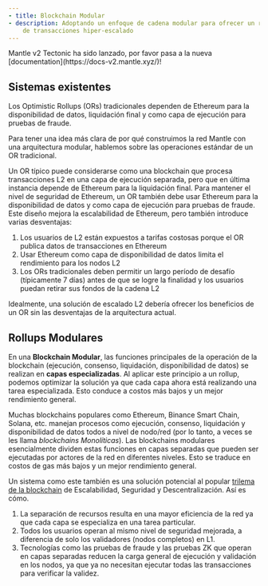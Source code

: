 ```yaml
---
- title: Blockchain Modular
- description: Adoptando un enfoque de cadena modular para ofrecer un rendimiento
    de transacciones hiper-escalado
---
```


<Warning>
  Mantle v2 Tectonic ha sido lanzado, por favor pasa a la nueva [documentation](https://docs-v2.mantle.xyz/)!
</Warning>

## Sistemas existentes

Los Optimistic Rollups (ORs) tradicionales dependen de Ethereum para la disponibilidad de datos, liquidación final y como capa de ejecución para pruebas de fraude.

Para tener una idea más clara de por qué construimos la red Mantle con una arquitectura modular, hablemos sobre las operaciones estándar de un OR tradicional.

Un OR típico puede considerarse como una blockchain que procesa transacciones L2 en una capa de ejecución separada, pero que en última instancia depende de Ethereum para la liquidación final. Para mantener el nivel de seguridad de Ethereum, un OR también debe usar Ethereum para la disponibilidad de datos y como capa de ejecución para pruebas de fraude. Este diseño mejora la escalabilidad de Ethereum, pero también introduce varias desventajas:

1. Los usuarios de L2 están expuestos a tarifas costosas porque el OR publica datos de transacciones en Ethereum
2. Usar Ethereum como capa de disponibilidad de datos limita el rendimiento para los nodos L2
3. Los ORs tradicionales deben permitir un largo período de desafío (típicamente 7 días) antes de que se logre la finalidad y los usuarios puedan retirar sus fondos de la cadena L2

Idealmente, una solución de escalado L2 debería ofrecer los beneficios de un OR sin las desventajas de la arquitectura actual.

## Rollups Modulares

En una **Blockchain Modular**, las funciones principales de la operación de la blockchain (ejecución, consenso, liquidación, disponibilidad de datos) se realizan en **capas especializadas**. Al aplicar este principio a un rollup, podemos optimizar la solución ya que cada capa ahora está realizando una tarea especializada. Esto conduce a costos más bajos y un mejor rendimiento general.

Muchas blockchains populares como Ethereum, Binance Smart Chain, Solana, etc. manejan procesos como ejecución, consenso, liquidación y disponibilidad de datos todos a nivel de nodo/red (por lo tanto, a veces se les llama *blockchains Monolíticas*). Las blockchains modulares esencialmente dividen estas funciones en capas separadas que pueden ser ejecutadas por actores de la red en diferentes niveles. Esto se traduce en costos de gas más bajos y un mejor rendimiento general.

Un sistema como este también es una solución potencial al popular [trilema de la blockchain](https://learn.bybit.com/deep-dive/blockchain-trilemma/) de Escalabilidad, Seguridad y Descentralización. Así es cómo.

1. La separación de recursos resulta en una mayor eficiencia de la red ya que cada capa se especializa en una tarea particular.
2. Todos los usuarios operan al mismo nivel de seguridad mejorada, a diferencia de solo los validadores (nodos completos) en L1.
3. Tecnologías como las pruebas de fraude y las pruebas ZK que operan en capas separadas reducen la carga general de ejecución y validación en los nodos, ya que ya no necesitan ejecutar todas las transacciones para verificar la validez.
